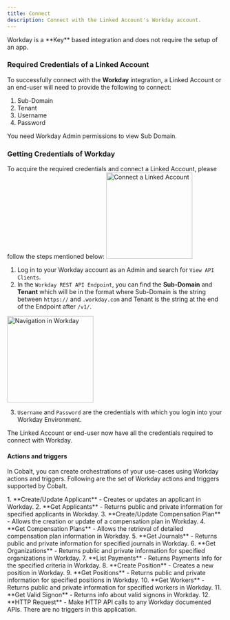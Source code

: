 ```yaml
---
title: Connect
description: Connect with the Linked Account's Workday account.
---
```

<Note>
Workday is a **Key** based integration and does not require the setup of an app.
</Note>

### Required Credentials of a Linked Account

To successfully connect with the **Workday** integration, a Linked Account or an end-user will need to provide the following to connect:

1. Sub-Domain
2. Tenant
3. Username
4. Password

<Info>
You need Workday Admin permissions to view Sub Domain.
</Info>


### Getting Credentials of Workday

To acquire the required credentials and connect a Linked Account, please follow the steps mentioned below:
<img height="200" src="/images/Workday/workday_config.png" alt="Connect a Linked Account"/>

1. Log in to your Workday account as an Admin and search for `View API Clients`.
2. In the `Workday REST API Endpoint`, you can find the **Sub-Domain** and **Tenant** which will be in the format where Sub-Domain is the string between `https://` and `.workday.com` and Tenant is the string at the end of the Endpoint after `/v1/`.
<img height="200" src="/images/Workday/workday_navigation.png" alt="Navigation in Workday"/>

3. `Username` and `Password` are the credentials with which you login into your Workday Environment.

The Linked Account or end-user now have all the credentials required to connect with Workday.

#### Actions and triggers
In Cobalt, you can create orchestrations of your use-cases using Workday actions and triggers. Following are the set of Workday actions and triggers
supported by Cobalt.

<Tabs>
  <Tab title="Actions">
  <AccordionGroup>
  <Accordion title="Applicants">
     1. **Create/Update Applicant** - Creates or updates an applicant in Workday.
     2. **Get Applicants** - Returns public and private information for specified applicants in Workday.
    </Accordion>
    <Accordion title="Compensations">
     3. **Create/Update Compensation Plan** - Allows the creation or update of a compensation plan in Workday.
     4. **Get Compensation Plans** - Allows the retrieval of detailed compensation plan information in Workday.
     </Accordion>
    <Accordion title="Journals">
     5. **Get Journals** - Returns public and private information for specified journals in Workday.
    </Accordion>
    <Accordion title="Organizations">
     6. **Get Organizations** - Returns public and private information for specified organizations in Workday.
    </Accordion>
    <Accordion title="Payments">
     7. **List Payments** - Returns Payments Info for the specified criteria in Workday.
    </Accordion>
    <Accordion title="Position">
     8. **Create Position** - Creates a new position in Workday.
     9. **Get Positions** - Returns public and private information for specified positions in Workday.
    </Accordion>
    <Accordion title="Workers">
     10. **Get Workers** - Returns public and private information for specified workers in Workday.
    </Accordion>
    <Accordion title="Signon">
     11. **Get Valid Signon** - Returns info about valid signons in Workday.
    </Accordion>
    <Accordion title="Others">
     12. **HTTP Request** - Make HTTP API calls to any Workday documented APIs.
    </Accordion>
  </AccordionGroup>
  </Tab>

  <Tab title="Triggers">
    There are no triggers in this application.
  </Tab>
</Tabs>